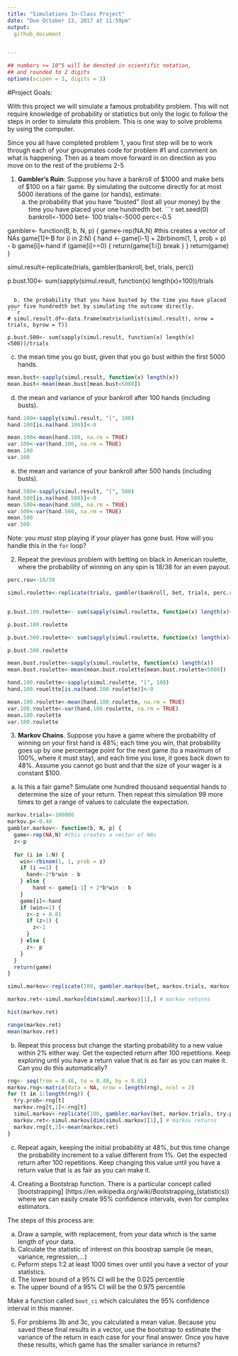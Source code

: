 ```yaml
---
title: "Simulations In-Class Project"
date: "Due October 13, 2017 at 11:59pm"
output:
  github_document


---
```


<style type="text/css">
.table {

    width: 80%;
    margin-left:10%; 
    margin-right:10%;
}
</style>
```r
## numbers >= 10^5 will be denoted in scientific notation,
## and rounded to 2 digits
options(scipen = 3, digits = 3)
```




#Project Goals:



With this project we will simulate a famous probability problem. This will not require knowledge of probability or statistics but only the logic to follow the steps in order to simulate this problem. This is one way to solve problems by using the computer. 


Since you all have completed problem 1, yaou first step will be to work through each of your groupmates code for problem #1 and comment on what is happening. Then as a team move forward in on direction as you move on to the rest of the problems 2-5

 1. **Gambler's Ruin**: Suppose you have a bankroll of $1000 and make bets of $100 on a fair game. By simulating the outcome directly for at most 5000 iterations of the game (or hands), estimate:
    a. the probability that you have "busted" (lost all your money) by the time you have placed your one hundredth bet. 
```r
set.seed(0)
bankroll<-1000
bet<- 100
trials<-5000
perc<-0.5

gambler<- function(B, b, N, p) {
  game<-rep(NA,N) #this creates a vector of NAs
  game[1]<-B
  for (i in 2:N) {
  	hand <- game[i-1] + 2*b*rbinom(1, 1, prob = p) - b
  	game[i]<-hand
  	if (game[i]==0) {
  		return(game[1:i])
  		break
  	}
  }
  return(game)
}

simul.result<-replicate(trials, gambler(bankroll, bet, trials, perc))

p.bust.100<- sum(sapply(simul.result, function(x) length(x)<100))/trials
```
    
  b. the probability that you have busted by the time you have placed your five hundredth bet by simulating the outcome directly. 
```r
# simul.result.df<-data.frame(matrix(unlist(simul.result), nrow = trials, byrow = T))

p.bust.500<- sum(sapply(simul.result, function(x) length(x)<500))/trials
```
  
  c. the mean time you go bust, given that you go bust within the first 5000 hands.
```r
mean.bust<-sapply(simul.result, function(x) length(x))
mean.bust<-mean(mean.bust[mean.bust<5000])
```
  
  d. the mean and variance of your bankroll after 100 hands (including busts).
  
```r
hand.100<-sapply(simul.result, "[", 100)
hand.100[is.na(hand.100)]<-0

mean.100<-mean(hand.100, na.rm = TRUE)
var.100<-var(hand.100, na.rm = TRUE)
mean.100
var.100
```
  
  e. the mean and variance of your bankroll after 500 hands (including busts).
```r
hand.500<-sapply(simul.result, "[", 500)
hand.500[is.na(hand.500)]<-0
mean.500<-mean(hand.500, na.rm = TRUE)
var.500<-var(hand.500, na.rm = TRUE)
mean.500
var.500
```
  
 
Note: you *must* stop playing if your player has gone bust. How will you handle this in the `for` loop?

2. Repeat the previous problem with betting on black in American roulette, where the probability of winning on any spin is 18/38 for an even payout.
```r
perc.rou<-18/38

simul.roulette<-replicate(trials, gambler(bankroll, bet, trials, perc.rou))


p.bust.100.roulette<- sum(sapply(simul.roulette, function(x) length(x)<100))/trials

p.bust.100.roulette

p.bust.500.roulette<- sum(sapply(simul.roulette, function(x) length(x)<500))/trials

p.bust.500.roulette

mean.bust.roulette<-sapply(simul.roulette, function(x) length(x))
mean.bust.roulette<-mean(mean.bust.roulette[mean.bust.roulette<5000])

hand.100.roulette<-sapply(simul.roulette, "[", 100)
hand.100.roueltte[is.na(hand.100.roulette)]<-0

mean.100.roulette<-mean(hand.100.roulette, na.rm = TRUE)
var.100.roulette<-var(hand.100.roulette, na.rm = TRUE)
mean.100.roulette
var.100.roulette


```


3. **Markov Chains**. Suppose you have a game where the probability of winning on your first hand is 48%; each time you win, that probability goes up by one percentage point for the next game (to a maximum of 100%, where it must stay), and each time you lose, it goes back down to 48%. Assume you cannot go bust and that the size of your wager is a constant $100.


  a. Is this a fair game? Simulate one hundred thousand sequential hands to determine the size of your return. Then repeat this simulation 99 more times to get a range of values to calculate the expectation.
```r
markov.trials<-100000
markov.p<-0.48
gambler.markov<- function(b, N, p) {
  game<-rep(NA,N) #this creates a vector of NAs
  z<-p
  
  for (i in 1:N) {
    win<-rbinom(1, 1, prob = z)
    if (i ==1) {
      hand<-2*b*win - b
    } else {
    	hand <- game[i-1] + 2*b*win - b
    }
  	game[i]<-hand
  	if (win==1) {
  	  z<-z + 0.01
  	  if (z>1) {
  	    z<-1
  	  }
  	} else {
  	  z<- p
  	}
  }
  return(game)
}

simul.markov<-replicate(100, gambler.markov(bet, markov.trials, markov.p))

markov.ret<-simul.markov[dim(simul.markov)[1],] # markov returns

hist(markov.ret)

range(markov.ret)
mean(markov.ret)
```
  
  b. Repeat this process but change the starting probability to a new value within 2% either way. Get the expected return after 100 repetitions. Keep exploring until you have a return value that is as fair as you can make it. Can you do this automatically?
```r
rng<- seq(from = 0.46, to = 0.48, by = 0.01)
markov.rng<-matrix(data = NA, nrow = length(rng), ncol = 2)
for (t in 1:length(rng)) {
  try.prob<-rng[t]
  markov.rng[t,1]<-rng[t]
  simul.markov<-replicate(100, gambler.markov(bet, markov.trials, try.prob))
  markov.ret<-simul.markov[dim(simul.markov)[1],] # markov returns
  markov.rng[t,2]<-mean(markov.ret)
}
```
  
  
  c. Repeat again, keeping the initial probability at 48%, but this time change the probability increment to a value different from 1%. Get the expected return after 100 repetitions. Keep changing this value until you have a return value that is as fair as you can make it. 


4. Creating a Bootstrap function. There is a particular concept called [bootstrapping]
(https://en.wikipedia.org/wiki/Bootstrapping_(statistics)) where we can easily create 95% confidence intervals, even for complex estimators.

The steps of this process are:

  a. Draw a sample, with replacement, from your data which is the same length of your data.
  b. Calculate the statistic of interest on this boostrap sample (ie mean, variance, regression,...)
  c. Peform steps 1:2 at least 1000 times over until you have a vector of your statistics. 
  d. The lower bound of a 95% CI will be the 0.025 percentile
  e. The upper bound of a 95% CI will be the 0.975 percentile

Make a function called `boot_ci` which calculates the 95% confidence interval in this manner. 

5. For problems 3b and 3c, you calculated a mean value. Because you saved these final results in a vector, use the bootstrap to estimate the variance of the return in each case for your final answer. Once you have these results, which game has the smaller variance in returns?